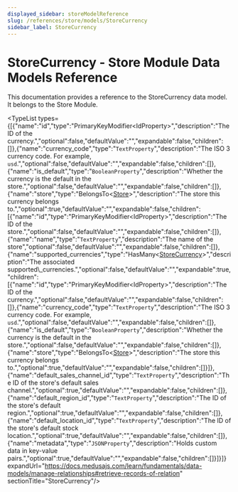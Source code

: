 ```yaml
---
displayed_sidebar: storeModelReference
slug: /references/store/models/StoreCurrency
sidebar_label: StoreCurrency
---
```



# StoreCurrency - Store Module Data Models Reference

This documentation provides a reference to the StoreCurrency data model. It belongs to the Store Module.

<SourceCodeLink link="https://github.com/medusajs/medusa/blob/d73d8e99030415e76359c6406fe0d33fe809bbdc/packages/modules/store/src/models/currency.ts#L4" />

<TypeList types={[{"name":"id","type":"PrimaryKeyModifier&#60;IdProperty&#62;","description":"The ID of the currency.","optional":false,"defaultValue":"","expandable":false,"children":[]},{"name":"currency_code","type":"`TextProperty`","description":"The ISO 3 currency code. For example, `usd`.","optional":false,"defaultValue":"","expandable":false,"children":[]},{"name":"is_default","type":"`BooleanProperty`","description":"Whether the currency is the default in the store.","optional":false,"defaultValue":"","expandable":false,"children":[]},{"name":"store","type":"BelongsTo&#60;[Store](../store_models.Store/page.mdx)&#62;","description":"The store this currency belongs to.","optional":true,"defaultValue":"","expandable":false,"children":[{"name":"id","type":"PrimaryKeyModifier&#60;IdProperty&#62;","description":"The ID of the store.","optional":false,"defaultValue":"","expandable":false,"children":[]},{"name":"name","type":"`TextProperty`","description":"The name of the store","optional":false,"defaultValue":"","expandable":false,"children":[]},{"name":"supported_currencies","type":"HasMany&#60;[StoreCurrency](./page.mdx)&#62;","description":"The associated supported\\_currencies.","optional":false,"defaultValue":"","expandable":true,"children":[{"name":"id","type":"PrimaryKeyModifier&#60;IdProperty&#62;","description":"The ID of the currency.","optional":false,"defaultValue":"","expandable":false,"children":[]},{"name":"currency_code","type":"`TextProperty`","description":"The ISO 3 currency code. For example, `usd`.","optional":false,"defaultValue":"","expandable":false,"children":[]},{"name":"is_default","type":"`BooleanProperty`","description":"Whether the currency is the default in the store.","optional":false,"defaultValue":"","expandable":false,"children":[]},{"name":"store","type":"BelongsTo&#60;[Store](../store_models.Store/page.mdx)&#62;","description":"The store this currency belongs to.","optional":true,"defaultValue":"","expandable":false,"children":[]}]},{"name":"default_sales_channel_id","type":"`TextProperty`","description":"The ID of the store's default sales channel.","optional":true,"defaultValue":"","expandable":false,"children":[]},{"name":"default_region_id","type":"`TextProperty`","description":"The ID of the store's default region.","optional":true,"defaultValue":"","expandable":false,"children":[]},{"name":"default_location_id","type":"`TextProperty`","description":"The ID of the store's default stock location.","optional":true,"defaultValue":"","expandable":false,"children":[]},{"name":"metadata","type":"`JSONProperty`","description":"Holds custom data in key-value pairs.","optional":true,"defaultValue":"","expandable":false,"children":[]}]}]} expandUrl="https://docs.medusajs.com/learn/fundamentals/data-models/manage-relationships#retrieve-records-of-relation" sectionTitle="StoreCurrency"/>
